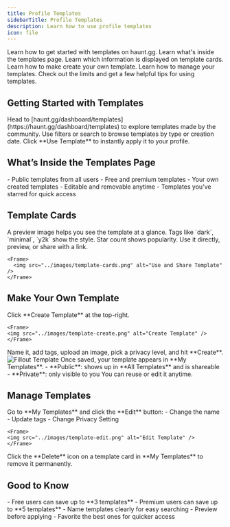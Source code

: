 ```yaml
---
title: Profile Templates  
sidebarTitle: Profile Templates  
description: Learn how to use profile templates  
icon: file  
---
```


<div className="mobile-only">
<Card title="Getting Started" icon="circle-1" href="../customization/templates#getting-started-with-templates" horizontal>
Learn how to get started with templates on haunt.gg.
</Card>

<Card title="What's Inside the Templates Page" icon="circle-2" href="../customization/templates#what's-inside-the-templates-page" horizontal>
Learn what's inside the templates page.
</Card>

<Card title="Template Cards" icon="circle-3" href="../customization/templates#template-cards" horizontal>
Learn which information is displayed on template cards.
</Card>

<Card title="Make Your Own Template" icon="circle-4" href="../customization/templates#make-your-own-template" horizontal>
Learn how to make create your own template.
</Card>

<Card title="Manage Templates" icon="circle-5" href="../customization/templates#manage-templates" horizontal>
Learn how to manage your templates.
</Card>

<Card title="Good to Know" icon="circle-6" href="../customization/templates#good-to-know" horizontal>
Check out the limits and get a few helpful tips for using templates.
</Card>
</div>

## Getting Started with Templates

<Steps>
  <Step title="Open the Templates Page">
    Head to [haunt.gg/dashboard/templates](https://haunt.gg/dashboard/templates) to explore templates made by the community.
  </Step>
  <Step title="Find One You Like">
    Use filters or search to browse templates by type or creation date.
  </Step>
  <Step title="Apply It">
    Click **Use Template** to instantly apply it to your profile.
  </Step>
</Steps>

## What’s Inside the Templates Page

<Tabs>
  <Tab title="All Templates">
    - Public templates from all users  
    - Free and premium templates
  </Tab>
  <Tab title="My Templates">
    - Your own created templates  
    - Editable and removable anytime
  </Tab>
  <Tab title="Favorites">
    - Templates you’ve starred for quick access
  </Tab>
</Tabs>

## Template Cards

<Steps>
  <Step title="Screenshot Preview">
    A preview image helps you see the template at a glance.
  </Step>
  <Step title="Tags & Info">
    Tags like `dark`, `minimal`, `y2k` show the style. Star count shows popularity.
  </Step>
  <Step title="Quick Actions">
    Use it directly, preview, or share with a link.

    <Frame>
      <img src="../images/template-cards.png" alt="Use and Share Template" />
    </Frame>
  </Step>
</Steps>

## Make Your Own Template

<Steps>
  <Step title="Create One">
    Click **Create Template** at the top-right.

    <Frame>
    <img src="../images/template-create.png" alt="Create Template" />
    </Frame>
  </Step>
  <Step title="Fill Out Details">
    Name it, add tags, upload an image, pick a privacy level, and hit **Create**.
    <Frame>
    <img src="../images/template-fillout.png" alt="Fillout Template" />
    </Frame>
  </Step>
  <Step title="Share & Reuse">
    Once saved, your template appears in **My Templates**.  
    - **Public**: shows up in **All Templates** and is shareable  
    - **Private**: only visible to you  
    You can reuse or edit it anytime.
  </Step>
</Steps>

## Manage Templates

<Steps>
  <Step title="Edit Your Template">
    Go to **My Templates** and click the **Edit** button:
    - Change the name
    - Update tags
    - Change Privacy Setting

    <Frame>
    <img src="../images/template-edit.png" alt="Edit Template" />
    </Frame>
  </Step>
  <Step title="Delete a Template">
    Click the **Delete** icon on a template card in **My Templates** to remove it permanently.
  </Step>
</Steps>

## Good to Know

<Tabs>
  <Tab title="Limits">
    - Free users can save up to **3 templates**  
    - Premium users can save up to **5 templates**
  </Tab>
  <Tab title="Tips">
    - Name templates clearly for easy searching  
    - Preview before applying  
    - Favorite the best ones for quicker access
  </Tab>
</Tabs>